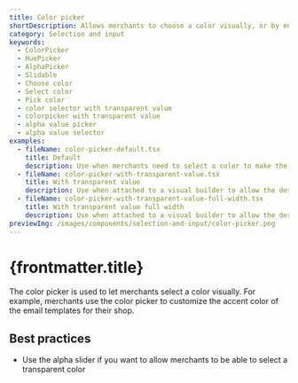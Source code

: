```yaml
---
title: Color picker
shortDescription: Allows merchants to choose a color visually, or by entering a hex value.
category: Selection and input
keywords:
  - ColorPicker
  - HuePicker
  - AlphaPicker
  - Slidable
  - Choose color
  - Select color
  - Pick color
  - color selector with transparent value
  - colorpicker with transparent value
  - alpha value picker
  - alpha value selector
examples:
  - fileName: color-picker-default.tsx
    title: Default
    description: Use when merchants need to select a color to make the selection a visual task rather than a technical one.
  - fileName: color-picker-with-transparent-value.tsx
    title: With transparent value
    description: Use when attached to a visual builder to allow the designated object to have a transparent background that allows underlying objects to show through.
  - fileName: color-picker-with-transparent-value-full-width.tsx
    title: With transparent value full width
    description: Use when attached to a visual builder to allow the designated object to have a transparent background that allows underlying objects to show through.
previewImg: /images/components/selection-and-input/color-picker.png
---
```


# {frontmatter.title}

<Lede>

The color picker is used to let merchants select a color visually. For example, merchants use the color picker to customize the accent color of the email templates for their shop.

</Lede>

<Examples />

<Props componentName={frontmatter.title} />

## Best practices

- Use the alpha slider if you want to allow merchants to be able to select a transparent color
